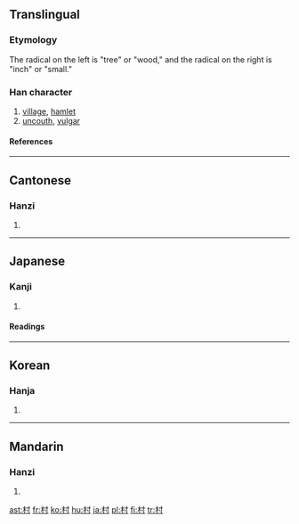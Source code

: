 ==Translingual==
===Etymology===
The radical on the left is "tree" or "wood," and the radical on the right is "inch" or "small."<!--why this symbolizes "village" I have no idea!-->
===Han character===
{{Han char|rn=75|rad=木|as=03|sn=7|four=4490<sub>0</sub>|canj=木木戈 (DDI)|ids=⿰[[木]][[寸]]}}
# [[village]], [[hamlet]]
# [[uncouth]], [[vulgar]]
====References====
{{Han ref|kx=0511.170|dkj=14464|dj=0896.050|hdz=21158.020|uh=6751|ud=26449|bh=A7F8|bd=43000}}
----

==Cantonese==
===Hanzi===
{{yue-hanzi|jyut=|y=[[chyun1]]}}
# {{defn|Cantonese}}
----
==Japanese==
===Kanji===
{{ja-kanji|grade=1|rs=木03}}
# {{defn|Japanese}}
====Readings====
{{ja-readings|on=[[そん]] (son)|kun=[[むら]] (mura)}}
----
==Korean==
===Hanja===
{{ko-hanja|hangeul=촌|eumhun=마을|rv=chon|mr=ch'on|y=chon}}
# {{defn|Korean}}
----
==Mandarin==
===Hanzi===
{{cmn-hanzi|pin=[[cūn]] ([[cun1]])|wg=[[ts'un1|ts'un<sup>1</sup>]]}}
# {{defn|Mandarin}}

[[ast:村]]
[[fr:村]]
[[ko:村]]
[[hu:村]]
[[ja:村]]
[[pl:村]]
[[fi:村]]
[[tr:村]]